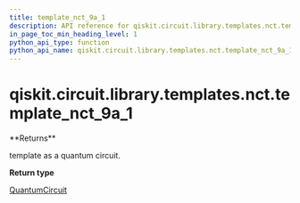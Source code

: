 ```yaml
---
title: template_nct_9a_1
description: API reference for qiskit.circuit.library.templates.nct.template_nct_9a_1
in_page_toc_min_heading_level: 1
python_api_type: function
python_api_name: qiskit.circuit.library.templates.nct.template_nct_9a_1
---
```


# qiskit.circuit.library.templates.nct.template\_nct\_9a\_1

<Function id="qiskit.circuit.library.templates.nct.template_nct_9a_1" github="https://github.com/qiskit/qiskit/tree/stable/0.20/qiskit/circuit/library/templates/nct/template_nct_9a_1.py" signature="template_nct_9a_1()">
  **Returns**

  template as a quantum circuit.

  **Return type**

  [QuantumCircuit](qiskit.circuit.QuantumCircuit "qiskit.circuit.QuantumCircuit")
</Function>


